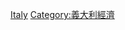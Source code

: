 {{Portal|義大利}}
{{Commons category|Infrastructure in Italy}}

[[Category:歐洲各國基礎設施|Italy]]
[[Category:義大利經濟|Category:義大利經濟]]